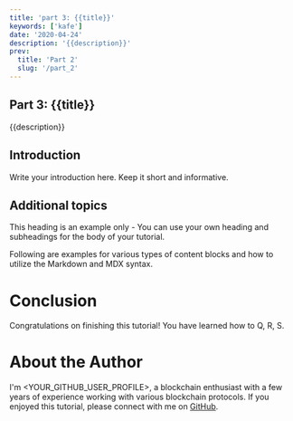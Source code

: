 ```yaml
---
title: 'part 3: {{title}}'
keywords: ['kafe']
date: '2020-04-24'
description: '{{description}}'
prev:
  title: 'Part 2'
  slug: '/part_2'
---
```


## Part 3: {{title}}

{{description}}

## Introduction

Write your introduction here. Keep it short and informative.

## Additional topics

This heading is an example only - You can use your own heading and subheadings for the body of your tutorial.

Following are examples for various types of content blocks and how to utilize the Markdown and MDX syntax.

# Conclusion

Congratulations on finishing this tutorial! You have learned how to Q, R, S.

# About the Author

I'm <YOUR_GITHUB_USER_PROFILE>, a blockchain enthusiast with a few years of experience working with various blockchain protocols.
If you enjoyed this tutorial, please connect with me on [GitHub](https://github.com/<YOUR_GITHUB_USER_PROFILE>).
